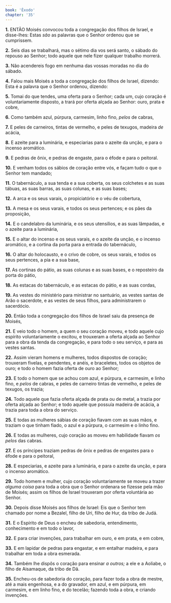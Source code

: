 ```yaml
---
book: 'Êxodo'
chapter: '35'
---
```


**1.** ENTÃO Moisés convocou toda a congregação dos filhos de Israel, e disse-lhes: Estas *são* as palavras que o Senhor ordenou que se cumprissem.

**2.** Seis dias se trabalhará, mas o sétimo dia vos será santo, o sábado do repouso ao Senhor; todo aquele que nele fizer qualquer trabalho morrerá.

**3.** Não acendereis fogo em nenhuma das vossas moradas no dia do sábado.

**4.** Falou mais Moisés a toda a congregação dos filhos de Israel, dizendo: Esta é a palavra que o Senhor ordenou, dizendo:

**5.** Tomai do que tendes, uma oferta para o Senhor; cada um, cujo coração é voluntariamente disposto, a trará por oferta alçada ao Senhor: ouro, prata e cobre,

**6.** Como também azul, púrpura, carmesim, linho fino, *pelos* de cabras,

**7.** E peles de carneiros, tintas de vermelho, e peles de texugos, madeira *de* acácia,

**8.** E azeite para a luminária, e especiarias para o azeite da unção, e para o incenso aromático.

**9.** E pedras de ônix, e pedras de engaste, para o éfode e para o peitoral.

**10.** E venham todos os sábios de coração entre vós, e façam tudo o que o Senhor tem mandado;

**11.** O tabernáculo, a sua tenda e a sua coberta, os seus colchetes e as suas tábuas, as suas barras, as suas colunas, e as suas bases;

**12.** A arca e os seus varais, o propiciatório e o véu de cobertura,

**13.** A mesa e os seus varais, e todos os seus pertences; e os pães da proposição,

**14.** E o candelabro da luminária, e os seus utensílios, e as suas lâmpadas, e o azeite para a luminária,

**15.** E o altar do incenso e os seus varais, e o azeite da unção, e o incenso aromático, e a cortina da porta para a entrada do tabernáculo,

**16.** O altar do holocausto, e o crivo de cobre, os seus varais, e todos os seus pertences, a pia e a sua base,

**17.** As cortinas do pátio, as suas colunas e as suas bases, e o reposteiro da porta do pátio,

**18.** As estacas do tabernáculo, e as estacas do pátio, e as suas cordas,

**19.** As vestes do ministério para ministrar no santuário, as vestes santas de Arão o sacerdote, e as vestes de seus filhos, para administrarem o sacerdócio.

**20.** Então toda a congregação dos filhos de Israel saiu da presença de Moisés,

**21.** E veio todo o homem, a quem o seu coração moveu, e todo aquele cujo espírito voluntariamente o excitou, e trouxeram a oferta alçada ao Senhor para a obra da tenda da congregação, e para todo o seu serviço, e para as vestes santas.

**22.** Assim vieram homens e mulheres, todos dispostos de coração; trouxeram fivelas, e pendentes, e anéis, e braceletes, todos os objetos de ouro; e todo o homem fazia oferta de ouro ao Senhor;

**23.** E todo o homem que se achou com azul, e púrpura, e carmesim, e linho fino, e *pelos* de cabras, e peles de carneiro tintas de vermelho, e peles de texugos, os trazia;

**24.** Todo aquele que fazia oferta alçada de prata ou de metal, a trazia por oferta alçada ao Senhor; e todo aquele que possuía madeira de acácia, a trazia para toda a obra do serviço.

**25.** E todas as mulheres sábias de coração fiavam com as suas mãos, e traziam o que tinham fiado, o azul e a púrpura, o carmesim e o linho fino.

**26.** E todas as mulheres, cujo coração as moveu em habilidade fiavam *os pelos* das cabras.

**27.** E os príncipes traziam pedras de ônix e pedras de engastes para o éfode e para o peitoral,

**28.** E especiarias, e azeite para a luminária, e para o azeite da unção, e para o incenso aromático.

**29.** Todo homem e mulher, cujo coração voluntariamente se moveu a trazer *alguma coisa* para toda a obra que o Senhor ordenara se fizesse pela mão de Moisés; assim os filhos de Israel trouxeram por oferta voluntária ao Senhor.

**30.** Depois disse Moisés aos filhos de Israel: Eis que o Senhor tem chamado por nome a Bezalel, filho de Uri, filho de Hur, da tribo de Judá.

**31.** E o Espírito de Deus o encheu de sabedoria, entendimento, conhecimento e em todo o lavor,

**32.** E para criar invenções, para trabalhar em ouro, e em prata, e em cobre,

**33.** E em lapidar de pedras para engastar, e em entalhar madeira, e para trabalhar em toda a obra esmerada.

**34.** Também lhe dispôs o coração para ensinar *a outros;* a ele e a Aoliabe, o filho de Aisamaque, da tribo de Dã.

**35.** Encheu-os de sabedoria do coração, para fazer toda a obra de mestre, até a mais engenhosa, e a do gravador, em azul, e em púrpura, em carmesim, e em linho fino, e do tecelão; fazendo toda a obra, e criando invenções.